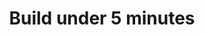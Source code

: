 ---
sidebar_position: 3
title: Build under 5 minutes
description: learn how to create your first project to start
---